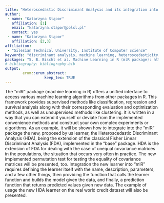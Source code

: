 ```yaml
---
title: "Heteroscedastic Discriminant Analysis and its integration into “mlR” package for uniform machine learning"
author:
 - name: "Katarzyna Stąpor"
   affiliation: [1]
   email: "katarzyna.stapor@polsl.pl"
   contact: yes
 - name: "Katarzyna Stąpor"
   affiliation: [2,3]
affiliation:
 - "Silesian Technical University, Institute of Computer Science"
keywords: "discriminant analysis, machine learning, heteroscedasticity, mlR package"
packages: "5. B. Bischl et al. Machine Learning in R (mlR package): https://cran.r-project.org/-web/packages/mlr/index.html"
# bibliography: bibliography.bib
output:  
        erum::erum_abstract:
                  keep_tex: TRUE
---
```


The “mlR” package (machine learning in R) offers a unified interface to
access various machine learning algorithms from other packages in R.
This framework provides supervised methods like classification,
regression and survival analysis along with their corresponding
evaluation and optimization methods, as well as unsupervised methods
like clustering. It is written in a way that you can extend it yourself
or deviate from the implemented convenience methods and construct your
own complex experiments or algorithms. As an example, it will be shown
how to integrate into the “mlR” package the new, proposed by us learner,
the Heteroscedastic Discriminant Analysis (HDA), being the extension of
the classical Fisher Linear Discriminant Analysis (FDA), implemented in
the “base” package. HDA is the extension of FDA for dealing with the
case of unequal covariance matrices in the populations, the situation
that occurs very often in practice. The new implemented permutation test
for testing the equality of covariance matrices will be presented, too.
Integration the new learner into “mlR” requires defining the learner
itself with the name, description, parameters, and a few other things,
then providing the function that calls the learner function and builds
the model given the data, and finally, a prediction function that
returns predicted values given new data. The example of usage the new
HDA learner on the real world credit dataset will also be presented.

<!--  -->
<!-- **References** -->
<!-- 1. Krzyśko M. (1990). Discriminant analysis, WNT, Warszawa (in Polish).
 2. Loog M., Duin R. (2002). Non-iterative heteroscedastic linear dimension reduction for two-class data: from Fisher to Chernoff. Proc. 4th Int. Workshop S+SSPR, pp. 508-517.
 3. Stąpor K. (2011). Classification methods in computer vision. PWN, Warszawa (in Polish).
 4. K.Stąpor, T. Smolarczyk, P. Fabian. Heteroscedastic discriminant analysis combined
 with feature selection for credit scoring. STATISTICS IN TRANSITION New Series, June 2016, v. 17. Nr 2, pp. 1-16
 5. B. Bischl et al. Machine Learning in R (mlR package): https://cran.r-project.org/-web/packages/mlr/index.html -->
